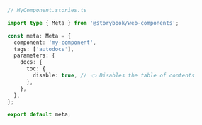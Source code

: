 ```ts
// MyComponent.stories.ts

import type { Meta } from '@storybook/web-components';

const meta: Meta = {
  component: 'my-component',
  tags: ['autodocs'],
  parameters: {
    docs: {
      toc: {
        disable: true, // 👈 Disables the table of contents
      },
    },
  },
};

export default meta;
```
